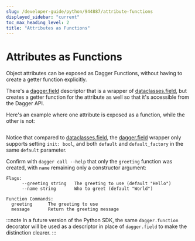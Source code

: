 ```yaml
---
slug: /developer-guide/python/944887/attribute-functions
displayed_sidebar: "current"
toc_max_heading_level: 2
title: "Attributes as Functions"
---
```



# Attributes as Functions


Object attributes can be exposed as Dagger Functions, without having to
create a getter function explicitly.

There's a [dagger.field][dag-field] descriptor that is a wrapper of
[dataclasses.field][data-field], but creates a getter function for the attribute
as well so that it's accessible from the Dagger API.

Here's an example where one attribute is exposed as a function, while the other
is not:

```python file=./snippets/attribute-functions/basic/main.py
```

Notice that compared to [dataclasses.field][data-field], the [dagger.field][dag-field]
wrapper only supports setting `init: bool`, and both `default` and `default_factory`
in the same `default` parameter.

Confirm with `dagger call --help` that only the `greeting` function
was created, with `name` remaining only a constructor argument:

```shell
Flags:
      --greeting string   The greeting to use (default "Hello")
      --name string       Who to greet (default "World")

Function Commands:
  greeting      The greeting to use
  message       Return the greeting message
```

:::note
In a future version of the Python SDK, the same `dagger.function` decorator will
be used as a descriptor in place of `dagger.field` to make the distinction clearer.
:::

[dag-field]: https://dagger-io.readthedocs.io/en/sdk-python-v0.9.11/module.html#dagger.field
[data-field]: https://docs.python.org/3/library/dataclasses.html#mutable-default-values
